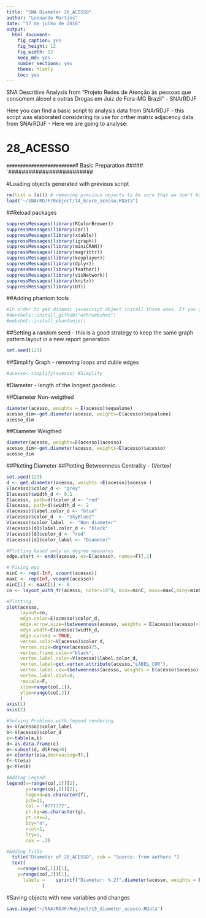 ```yaml
---
title: "SNA Diameter 28_ACESSO"
author: "Leonardo Martins"
date: "17 de julho de 2016"
output: 
  html_document: 
    fig_caption: yes
    fig_height: 12
    fig_width: 12
    keep_md: yes
    number_sections: yes
    theme: flatly
    toc: yes
---
```

SNA Descritive Analysis from "Projeto Redes de Atenção às pessoas que consomem álcool e outras Drogas em Juiz de Fora-MG   Brazil"  - SNArRDJF

Here you can find a basic script to analysis data from SNArRDJF - this script was elaborated considering its use for orther matrix adjacency data from SNArRDJF - Here we are going to analyse:

# 28_ACESSO

`#########################
`# Basic Preparation #####
`#########################

#Loading objects generated with previous script 
```r
rm(list = ls()) # removing previous objects to be sure that we don't have objects conflicts name
load("~/SNArRDJF/Robject/14_kcore_acesso.RData")
```
##Reload packages
```r
suppressMessages(library(RColorBrewer))
suppressMessages(library(car))
suppressMessages(library(xtable))
suppressMessages(library(igraph))
suppressMessages(library(miniCRAN))
suppressMessages(library(magrittr))
suppressMessages(library(keyplayer))
suppressMessages(library(dplyr))
suppressMessages(library(feather))
suppressMessages(library(visNetwork))
suppressMessages(library(knitr))
suppressMessages(library(DT))
```
##Adding phantom tools
```r
#In order to get dinamic javascript object install those ones. If you get problems installing go to Stackoverflow.com and type your error to discover what to do. In some cases the libraries need to be intalled in outside R libs.
#devtools::install_github("wch/webshot")
#webshot::install_phantomjs()
```
##Setting a random seed - this is a good strategy to keep the same graph pattern layout in a new report generation
```r
set.seed(123)
```

##Simplify Graph - removing loops and duble edges 
```r
#acesso<-simplify(acesso) #Simplify
```


#Diameter - length of the longest geodesic.

##Diameter Non-weigthed 
```r
diameter(acesso, weights = E(acesso)$equalone)
acesso_dim<-get.diameter(acesso, weights=E(acesso)$equalone)
acesso_dim
```
##Diameter Weigthed 
```r
diameter(acesso, weights=E(acesso)$acesso)
acesso_dim<-get.diameter(acesso, weights=E(acesso)$acesso)
acesso_dim
```
##Plotting Diameter
##Plotting Betweenness Centrality - (Vertex)
```r
set.seed(123)
d <- get.diameter(acesso, weights =E(acesso)$acesso )
E(acesso)$color_d <- "grey"
E(acesso)$width_d <- 0.1
E(acesso, path=d)$color_d <- "red"
E(acesso, path=d)$width_d <- 2
V(acesso)$label.color_d <- "blue"
V(acesso)$color_d  <- "SkyBlue2"
V(acesso)$color_label  <- "Non diameter"
V(acesso)[d]$label.color_d <- "black"
V(acesso)[d]$color_d <- "red"
V(acesso)[d]$color_label <- "Diameter"

#Plotting based only on degree measures 
edge.start <- ends(acesso, es=E(acesso), names=F)[,1]

# Fixing ego
minC <- rep(-Inf, vcount(acesso))
maxC <- rep(Inf, vcount(acesso))
minC[1] <- maxC[1] <- 0
co <- layout_with_fr(acesso, niter=10^4, minx=minC, maxx=maxC,miny=minC, maxy=maxC, weights = E(acesso)$acesso)

#Plotting
plot(acesso, 
     layout=co,
     edge.color=E(acesso)$color_d,
     edge.arrow.size=(betweenness(acesso, weights = E(acesso)$acesso)+1)/100000,
     edge.width=E(acesso)$width_d,
     edge.curved = TRUE,
     vertex.color=V(acesso)$color_d,
     vertex.size=degree(acesso)/5,
     vertex.frame.color="black",
     vertex.label.color=V(acesso)$label.color_d,
     vertex.label=get.vertex.attribute(acesso,"LABEL_COR"),
     vertex.label.cex=(betweenness(acesso, weights = E(acesso)$acesso)+1)/10000,
     vertex.label.dist=0,
     rescale=F,
     xlim=range(co[,1]), 
     ylim=range(co[,2])
     )
axis(1)
axis(2)

#Solving Problems with legend rendering 
a<-V(acesso)$color_label 
b<-V(acesso)$color_d
c<-table(a,b)
d<-as.data.frame(c)
e<-subset(d, d$Freq>0)
e<-e[order(e$a,decreasing=T),] 
f<-t(e$a)
g<-t(e$b)

#Adding Legend
legend(x=range(co[,1])[2], 
       y=range(co[,2])[2],
       legend=as.character(f),
       pch=21,
       col = "#777777", 
       pt.bg=as.character(g),
       pt.cex=2,
       bty="n", 
       ncol=1,
       lty=1,
       cex = .3)

#Adding Title
  title("Diameter of 28_ACESSO", sub = "Source: from authors ")
  text( 
    x=range(co[,1])[1],
    y=range(co[,2])[1], 
      labels =    sprintf("Diameter: %.2f",diameter(acesso, weights = E(acesso)$acesso))
             )
```
#Saving objects with new variables and changes
```r
save.image("~/SNArRDJF/Robject/15_diameter_acesso.RData") 
```


